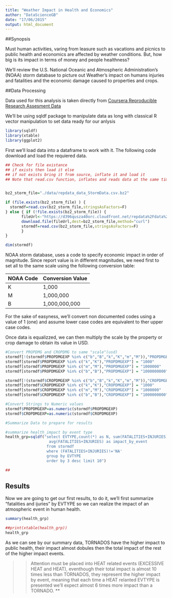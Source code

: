 ```yaml
---
title: "Weather Impact in Health and Economics"
author: "DataScienceGB"
date: "17/06/2015"
output: html_document
---
```


##Synopsis

Must human activities, varing from leasure such as vacations and picnics to public health and economics  are affected by weather conditions. But, how big is its impact in terms of money and people healthness?

We'll review the U.S. National Oceanic and Atmospheric Administration's (NOAA) storm database to picture out Weather's impact on humans injuries and fatalities and the economic damage caused to properties and crops.


##Data Processing

Data used for this analysis is taken directly from [Coursera Reproducible Research Assesment Data](https://d396qusza40orc.cloudfront.net/repdata%2Fdata%2FStormData.csv.bz2)

We'll be using sqldf package to manipulate data  as long with classical R vector manipulation to  set data ready for our anlysis

```r
library(sqldf)
library(xtable)
library(ggplot2)
```

First we'll load data into a dataframe to work with it. 
The following code download and load the requiered data.  

```r
## Check for file existance
## if exists then load it else
## if not exists bring it from source, inflate it and load it
## Note that read.csv function, inflates and reads data at the same time


bz2_storm_file="./data/repdata_data_StormData.csv.bz2"

if (file.exists(bz2_storm_file) ) {
  stormdf=read.csv(bz2_storm_file,stringsAsFactors=F)
} else { if (!file.exists(bz2_storm_file)) {
       fileUrl<-"https://d396qusza40orc.cloudfront.net/repdata%2Fdata%2FStormData.csv.bz2"
       download.file(fileUrl,dest=bz2_storm_file,method="curl")
       stormdf=read.csv(bz2_storm_file,stringsAsFactors=F)     
       }
}

dim(stormdf)

```

NOAA storm database, uses a code to specify economic impact in order of magnitude. Since report value is in different magnitudes, we need first to set all to the same scale using the following conversion table:

 |NOAA Code|Conversion Value  |
 |---------|------------------|
 |    K    |    1,000         |
 |    M    |    1,000,000     |
 |    B    |    1,000,000,000 |

For the sake of easyness, we'll convert non documented codes using a value of 1 (one) and assume lower case codes are equivalent to ther upper case codes.

Once data is equalizzed, we can then multiply the scale by the property or crop damage to obtain its value in USD.


```r
#Convert PROPDMG and CROPDMG to same "scale"(usd)
stormdf[!(stormdf$PROPDMGEXP %in% c("b","B","k","K","m","M")),"PROPDMGEXP"] = "1"
stormdf[stormdf$PROPDMGEXP %in% c("k","K"),"PROPDMGEXP"] = "1000"
stormdf[stormdf$PROPDMGEXP %in% c("m","M"),"PROPDMGEXP"] = "1000000"
stormdf[stormdf$PROPDMGEXP %in% c("b","B"),"PROPDMGEXP"] = "1000000000"

stormdf[!(stormdf$CROPDMGEXP %in% c("b","B","k","K","m","M")),"CROPDMGEXP"] = "1"
stormdf[stormdf$CROPDMGEXP %in% c("k","K"),"CROPDMGEXP"] = "1000"
stormdf[stormdf$CROPDMGEXP %in% c("m","M"),"CROPDMGEXP"] = "1000000"
stormdf[stormdf$CROPDMGEXP %in% c("b","B"),"CROPDMGEXP"] = "1000000000"

#Convert Strings to Numeric values
stormdf$PROPDMGEXP=as.numeric(stormdf$PROPDMGEXP)
stormdf$CROPDMGEXP=as.numeric(stormdf$CROPDMGEXP)

#Summarize Data to prepare for results

#summarize health_impact by event type
health_grp=sqldf("select EVTYPE,count(*) as N, sum(FATALITIES+INJURIES) as total_impact,
                   avg(FATALITIES+INJURIES) as impact_by_event 
                  from stormdf
                  where (FATALITIES+INJURIES)!='NA'
                  group by EVTYPE
                  order by 3 desc limit 10")

##

```

## Results

Now we are going to get our first results, to do it, we'll first summarize "fatalities and ijuries" by EVTYPE so we can realize the impact of an atmospheric event in human health.

``` r


summary(health_grp)

##print(xtable(health_grp))
health_grp

```

As we can see by our summary data, TORNADOS have the higher impact to public health, their impact almost dobules then the total impact of the rest of the higher impact events. 

>>Attention must be placed into HEAT related events  (EXCESSIVE HEAT and HEAT), eventhough their total impact is almost 10 times less than TORNADOS, they represent the higher impact by event, meaning that each time a HEAT relanted EVTYPE is presented we'll expect almost 6 times more impact  than a TORNADO. **





 

